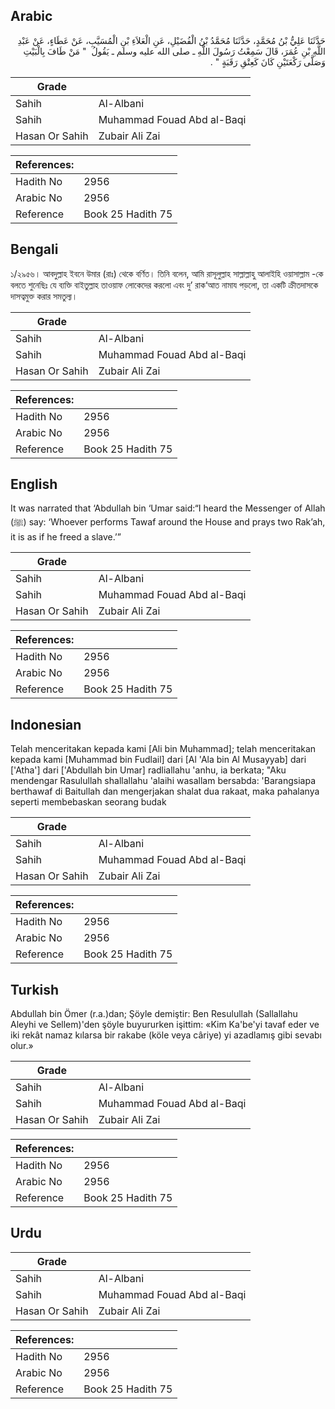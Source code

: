 ## Arabic


<div dir="rtl" lang="ar" style={{fontSize:'larger',backgroundColor:'#f8f9fa',padding:20}}>
حَدَّثَنَا عَلِيُّ بْنُ مُحَمَّدٍ، حَدَّثَنَا مُحَمَّدُ بْنُ الْفُضَيْلِ، عَنِ الْعَلاَءِ بْنِ الْمُسَيَّبِ، عَنْ عَطَاءٍ، عَنْ عَبْدِ اللَّهِ بْنِ عُمَرَ، قَالَ سَمِعْتُ رَسُولَ اللَّهِ ـ صلى الله عليه وسلم ـ يَقُولُ ‏ "‏ مَنْ طَافَ بِالْبَيْتِ وَصَلَّى رَكْعَتَيْنِ كَانَ كَعِتْقِ رَقَبَةٍ ‏"‏ ‏.‏
</div>
<div style={{backgroundColor:'#f8f9fa',padding:20, marginBottom: 10}}><table> <thead> <tr> <th>Grade</th> <th></th> </tr> </thead> <tbody> <tr><td>Sahih</td><td>Al-Albani</td></tr><tr><td>Sahih</td><td>Muhammad Fouad Abd al-Baqi</td></tr><tr><td>Hasan Or Sahih</td><td>Zubair Ali Zai</td></tr></tbody></table><table> <thead> <tr> <th>References:</th> <th></th> </tr> </thead> <tbody><tr><td>Hadith No</td><td>2956</td></tr><tr><td>Arabic No</td><td>2956</td></tr><tr><td>Reference</td><td>Book 25 Hadith 75</td></tr></tbody></table></div>

## Bengali


<div dir="ltr" lang="bn" style={{fontSize:'larger',backgroundColor:'#f8f9fa',padding:20}}>
১/২৯৫৬। আবদুল্লাহ ইবনে উমার (রাঃ) থেকে বর্ণিত। তিনি বলেন, আমি রাসূলুল্লাহ সাল্লাল্লাহু আলাইহি ওয়াসাল্লাম -কে বলতে শুনেছিঃ যে ব্যক্তি বাইতুল্লাহ তাওয়াফ লোকেদের করলো এবং দু’ রাক‘আত নামায পড়লো, তা একটি ক্রীতদাসকে দাসত্বমুক্ত করার সমতুল্য।
</div>
<div style={{backgroundColor:'#f8f9fa',padding:20, marginBottom: 10}}><table> <thead> <tr> <th>Grade</th> <th></th> </tr> </thead> <tbody> <tr><td>Sahih</td><td>Al-Albani</td></tr><tr><td>Sahih</td><td>Muhammad Fouad Abd al-Baqi</td></tr><tr><td>Hasan Or Sahih</td><td>Zubair Ali Zai</td></tr></tbody></table><table> <thead> <tr> <th>References:</th> <th></th> </tr> </thead> <tbody><tr><td>Hadith No</td><td>2956</td></tr><tr><td>Arabic No</td><td>2956</td></tr><tr><td>Reference</td><td>Book 25 Hadith 75</td></tr></tbody></table></div>

## English


<div dir="ltr" lang="en" style={{fontSize:'larger',backgroundColor:'#f8f9fa',padding:20}}>
It was narrated that ‘Abdullah bin ‘Umar said:“I heard the Messenger of Allah (ﷺ) say: ‘Whoever performs Tawaf around the House and prays two Rak’ah, it is as if he freed a slave.’”
</div>
<div style={{backgroundColor:'#f8f9fa',padding:20, marginBottom: 10}}><table> <thead> <tr> <th>Grade</th> <th></th> </tr> </thead> <tbody> <tr><td>Sahih</td><td>Al-Albani</td></tr><tr><td>Sahih</td><td>Muhammad Fouad Abd al-Baqi</td></tr><tr><td>Hasan Or Sahih</td><td>Zubair Ali Zai</td></tr></tbody></table><table> <thead> <tr> <th>References:</th> <th></th> </tr> </thead> <tbody><tr><td>Hadith No</td><td>2956</td></tr><tr><td>Arabic No</td><td>2956</td></tr><tr><td>Reference</td><td>Book 25 Hadith 75</td></tr></tbody></table></div>

## Indonesian


<div dir="ltr" lang="id" style={{fontSize:'larger',backgroundColor:'#f8f9fa',padding:20}}>
Telah menceritakan kepada kami [Ali bin Muhammad]; telah menceritakan kepada kami [Muhammad bin Fudlail] dari [Al 'Ala bin Al Musayyab] dari ['Atha'] dari ['Abdullah bin Umar] radliallahu 'anhu, ia berkata; "Aku mendengar Rasulullah shallallahu 'alaihi wasallam bersabda: 'Barangsiapa berthawaf di Baitullah dan mengerjakan shalat dua rakaat, maka pahalanya seperti membebaskan seorang budak
</div>
<div style={{backgroundColor:'#f8f9fa',padding:20, marginBottom: 10}}><table> <thead> <tr> <th>Grade</th> <th></th> </tr> </thead> <tbody> <tr><td>Sahih</td><td>Al-Albani</td></tr><tr><td>Sahih</td><td>Muhammad Fouad Abd al-Baqi</td></tr><tr><td>Hasan Or Sahih</td><td>Zubair Ali Zai</td></tr></tbody></table><table> <thead> <tr> <th>References:</th> <th></th> </tr> </thead> <tbody><tr><td>Hadith No</td><td>2956</td></tr><tr><td>Arabic No</td><td>2956</td></tr><tr><td>Reference</td><td>Book 25 Hadith 75</td></tr></tbody></table></div>

## Turkish


<div dir="ltr" lang="tr" style={{fontSize:'larger',backgroundColor:'#f8f9fa',padding:20}}>
Abdullah bin Ömer (r.a.)dan; Şöyle demiştir: Ben Resulullah (Sallallahu Aleyhi ve Sellem)'den şöyle buyururken işittim: «Kim Ka'be'yi tavaf eder ve iki rekât namaz kılarsa bir rakabe (köle veya câriye) yi azadlamış gibi sevabı olur.»
</div>
<div style={{backgroundColor:'#f8f9fa',padding:20, marginBottom: 10}}><table> <thead> <tr> <th>Grade</th> <th></th> </tr> </thead> <tbody> <tr><td>Sahih</td><td>Al-Albani</td></tr><tr><td>Sahih</td><td>Muhammad Fouad Abd al-Baqi</td></tr><tr><td>Hasan Or Sahih</td><td>Zubair Ali Zai</td></tr></tbody></table><table> <thead> <tr> <th>References:</th> <th></th> </tr> </thead> <tbody><tr><td>Hadith No</td><td>2956</td></tr><tr><td>Arabic No</td><td>2956</td></tr><tr><td>Reference</td><td>Book 25 Hadith 75</td></tr></tbody></table></div>

## Urdu


<div dir="rtl" lang="ur" style={{fontSize:'larger',backgroundColor:'#f8f9fa',padding:20}}>

</div>
<div style={{backgroundColor:'#f8f9fa',padding:20, marginBottom: 10}}><table> <thead> <tr> <th>Grade</th> <th></th> </tr> </thead> <tbody> <tr><td>Sahih</td><td>Al-Albani</td></tr><tr><td>Sahih</td><td>Muhammad Fouad Abd al-Baqi</td></tr><tr><td>Hasan Or Sahih</td><td>Zubair Ali Zai</td></tr></tbody></table><table> <thead> <tr> <th>References:</th> <th></th> </tr> </thead> <tbody><tr><td>Hadith No</td><td>2956</td></tr><tr><td>Arabic No</td><td>2956</td></tr><tr><td>Reference</td><td>Book 25 Hadith 75</td></tr></tbody></table></div>